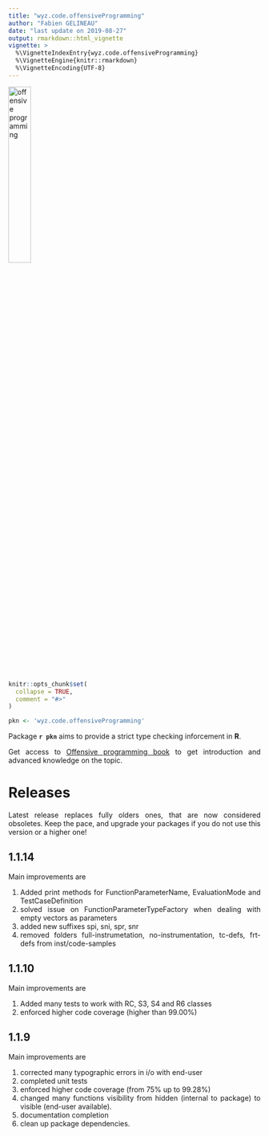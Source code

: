 ```yaml
---
title: "wyz.code.offensiveProgramming"
author: "Fabien GELINEAU"
date: "last update on 2019-08-27"
output: rmarkdown::html_vignette
vignette: >
  %\VignetteIndexEntry{wyz.code.offensiveProgramming}
  %\VignetteEngine{knitr::rmarkdown}
  %\VignetteEncoding{UTF-8}
---
```


<style>
body {
text-align: justify}
</style>

<image src='op-hexsticker-transparent.png' alt='offensive programming' style='width:30%'/>

```r
knitr::opts_chunk$set(
  collapse = TRUE,
  comment = "#>"
)
```

```r
pkn <- 'wyz.code.offensiveProgramming'
```


Package **`r pkn`**  aims to provide a strict type checking inforcement in **R**.

Get access to [Offensive programming book](https://neonira.github.io/offensiveProgrammingBook/) to get introduction and advanced knowledge on the topic. 


# Releases 

Latest release replaces fully olders ones, that are now considered obsoletes. Keep the pace, and  upgrade your packages if you do not use this version or a higher one!


## 1.1.14

Main improvements are 

1. Added print methods for FunctionParameterName, EvaluationMode and TestCaseDefinition
2. solved issue on FunctionParameterTypeFactory when dealing with empty vectors as parameters
3. added new suffixes spi, sni, spr, snr
4. removed folders full-instrumetation, no-instrumentation, tc-defs, frt-defs from inst/code-samples

## 1.1.10

Main improvements are 

1. Added many tests to work with RC, S3, S4 and R6 classes
2. enforced higher code coverage (higher than 99.00%)

## 1.1.9

Main improvements are 

1. corrected many typographic errors in i/o with end-user
2. completed unit tests
3. enforced higher code coverage (from 75% up to 99.28%)
4. changed many functions visibility from hidden (internal to package) to visible (end-user available).
5. documentation completion
6. clean up package dependencies. 






